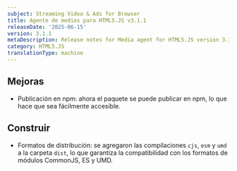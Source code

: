```yaml
---
subject: Streaming Video & Ads for Browser
title: Agente de medios para HTML5.JS v3.1.1
releaseDate: '2025-06-15'
version: 3.1.1
metaDescription: Release notes for Media agent for HTML5.JS version 3.1.1
category: HTML5.JS
translationType: machine
---
```


## Mejoras

* Publicación en npm: ahora el paquete se puede publicar en npm, lo que hace que sea fácilmente accesible.

## Construir

* Formatos de distribución: se agregaron las compilaciones `cjs`, `esm` y `umd` a la carpeta `dist`, lo que garantiza la compatibilidad con los formatos de módulos CommonJS, ES y UMD.